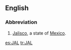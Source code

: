 {{also|jal}}
==English==

===Abbreviation===
{{rfc-header|Abbreviation}}
{{head|en|abbreviation}}

# [[Jalisco]], a state of [[Mexico]].

[[es:JAL]]
[[tr:JAL]]